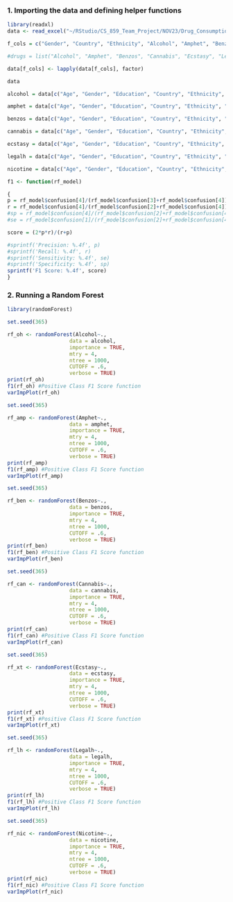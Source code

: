 
### 1. Importing the data and defining helper functions

```r
library(readxl)
data <- read_excel("~/RStudio/CS_859_Team_Project/NOV23/Drug_Consumption_data_month.xlsx")

f_cols = c("Gender", "Country", "Ethnicity", "Alcohol", "Amphet", "Benzos", "Cannabis", "Ecstasy", "Legalh", "Nicotine")

#drugs = list("Alcohol", "Amphet", "Benzos", "Cannabis", "Ecstasy", "Legalh", "Nicotine")

data[f_cols] <- lapply(data[f_cols], factor)

data
```

```r
alcohol = data[c("Age", "Gender", "Education", "Country", "Ethnicity", "Nscore", "Escore", "Oscore", "Ascore", "Cscore", "Impulsiveness", "SS", "Alcohol")]

amphet = data[c("Age", "Gender", "Education", "Country", "Ethnicity", "Nscore", "Escore", "Oscore", "Ascore", "Cscore", "Impulsiveness", "SS", "Amphet")]

benzos = data[c("Age", "Gender", "Education", "Country", "Ethnicity", "Nscore", "Escore", "Oscore", "Ascore", "Cscore", "Impulsiveness", "SS", "Benzos")]

cannabis = data[c("Age", "Gender", "Education", "Country", "Ethnicity", "Nscore", "Escore", "Oscore", "Ascore", "Cscore", "Impulsiveness", "SS", "Cannabis")]

ecstasy = data[c("Age", "Gender", "Education", "Country", "Ethnicity", "Nscore", "Escore", "Oscore", "Ascore", "Cscore", "Impulsiveness", "SS", "Ecstasy")]

legalh = data[c("Age", "Gender", "Education", "Country", "Ethnicity", "Nscore", "Escore", "Oscore", "Ascore", "Cscore", "Impulsiveness", "SS", "Legalh")]

nicotine = data[c("Age", "Gender", "Education", "Country", "Ethnicity", "Nscore", "Escore", "Oscore", "Ascore", "Cscore", "Impulsiveness", "SS", "Nicotine")]
```

```r
f1 <- function(rf_model)

{
p = rf_model$confusion[4]/(rf_model$confusion[3]+rf_model$confusion[4])
r = rf_model$confusion[4]/(rf_model$confusion[2]+rf_model$confusion[4])
#sp = rf_model$confusion[4]/(rf_model$confusion[2]+rf_model$confusion[4])
#se = rf_model$confusion[1]/(rf_model$confusion[2]+rf_model$confusion[4])

score = (2*p*r)/(r+p)

#sprintf('Precision: %.4f', p)
#sprintf('Recall: %.4f', r)
#sprintf('Sensitivity: %.4f', se)
#sprintf('Specificity: %.4f', sp)
sprintf('F1 Score: %.4f', score)
}
```

### 2. Running a Random Forest

```r
library(randomForest)

set.seed(365)

rf_oh <- randomForest(Alcohol~.,
                    data = alcohol,
                    importance = TRUE,
                    mtry = 4,
                    ntree = 1000,
                    CUTOFF = .6,
                    verbose = TRUE)
print(rf_oh)
f1(rf_oh) #Positive Class F1 Score function
varImpPlot(rf_oh)
```

```r
set.seed(365)

rf_amp <- randomForest(Amphet~.,
                    data = amphet,
                    importance = TRUE,
                    mtry = 4,
                    ntree = 1000,
                    CUTOFF = .6,
                    verbose = TRUE)
print(rf_amp)
f1(rf_amp) #Positive Class F1 Score function
varImpPlot(rf_amp)
```

```r
set.seed(365)

rf_ben <- randomForest(Benzos~.,
                    data = benzos,
                    importance = TRUE,
                    mtry = 4,
                    ntree = 1000,
                    CUTOFF = .6,
                    verbose = TRUE)
print(rf_ben)
f1(rf_ben) #Positive Class F1 Score function
varImpPlot(rf_ben)
```

```r
set.seed(365)

rf_can <- randomForest(Cannabis~.,
                    data = cannabis,
                    importance = TRUE,
                    mtry = 4,
                    ntree = 1000,
                    CUTOFF = .6,
                    verbose = TRUE)
print(rf_can)
f1(rf_can) #Positive Class F1 Score function
varImpPlot(rf_can)
```

```r
set.seed(365)

rf_xt <- randomForest(Ecstasy~.,
                    data = ecstasy,
                    importance = TRUE,
                    mtry = 4,
                    ntree = 1000,
                    CUTOFF = .6,
                    verbose = TRUE)
print(rf_xt)
f1(rf_xt) #Positive Class F1 Score function
varImpPlot(rf_xt)
```

```r
set.seed(365)

rf_lh <- randomForest(Legalh~.,
                    data = legalh,
                    importance = TRUE,
                    mtry = 4,
                    ntree = 1000,
                    CUTOFF = .6,
                    verbose = TRUE)
print(rf_lh)
f1(rf_lh) #Positive Class F1 Score function
varImpPlot(rf_lh)
```

```r
set.seed(365)

rf_nic <- randomForest(Nicotine~.,
                    data = nicotine,
                    importance = TRUE,
                    mtry = 4,
                    ntree = 1000,
                    CUTOFF = .6,
                    verbose = TRUE)
print(rf_nic)
f1(rf_nic) #Positive Class F1 Score function
varImpPlot(rf_nic)
```

